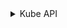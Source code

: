
<details>
<summary>Kube API</summary>

### Переменные окружения сертификатов
<CodeBlock language="bash">
{`export BASE_K8S_PATH="${CUSTOM_VALUE.kuberneteBaseFolderPath.value}"

  export BASE_DOMAIN="${CUSTOM_VALUE.kubernetesBaseDomain.value}"
  export CLUSTER_NAME="${CUSTOM_VALUE.kubernetesClusterName.value}"
  export BASE_CLUSTER_DOMAIN=$\{CLUSTER_NAME\}.$\{BASE_DOMAIN\}
  
  export KUBE_APISERVER_PORT="${PORTS.kubeAPIServer.portNumber}"
  export ETCD_SERVERS=$(printf "https://master-%s.$BASE_CLUSTER_DOMAIN:$ETCD_SERVER_PORT," $(seq 1 $MASTER_COUNT) | sed 's/,$//')

  export SERVICE_CIDR="${CUSTOM_VALUE.kubernetesServiceCIDR.value}"
  export MACHINE_LOCAL_ADDRESS=${CUSTOM_VALUE.virtualMachineLocalAddress.value}
  export KUBERNETES_VERSION="${COMPONENTS_VERSION.kubernetes.value}"

  export KUBERNETES_KUBELET_CLIENT_KEY_PATH="${CERTIFICATES.kubernetesKubeletClient.keyPath}"
  export KUBERNETES_KUBELET_CLIENT_CRT_PATH="${CERTIFICATES.kubernetesKubeletClient.crtPath}"

  export KUBERNETES_FRONT_PROXY_CLIENT_KEY_PATH="${CERTIFICATES.kubernetesFrontProxyClient.keyPath}"
  export KUBERNETES_FRONT_PROXY_CLIENT_CRT_PATH="${CERTIFICATES.kubernetesFrontProxyClient.crtPath}"

  export KUBERNETES_ETCD_CLIENT_KEY_PATH="${CERTIFICATES.kubernetesEtcdClient.keyPath}"
  export KUBERNETES_ETCD_CLIENT_CRT_PATH="${CERTIFICATES.kubernetesEtcdClient.crtPath}"

  export KUBERNETES_SERVER_KEY_PATH="${CERTIFICATES.kubernetesServer.keyPath}"
  export KUBERNETES_SERVER_CRT_PATH="${CERTIFICATES.kubernetesServer.crtPath}"

  export KUBERNETES_SUPER_ADMIN_CLIENT_KEY_PATH="${CERTIFICATES.kubernetesSuperAdminClient.keyPath}"
  export KUBERNETES_SUPER_ADMIN_CLIENT_CRT_PATH="${CERTIFICATES.kubernetesSuperAdminClient.crtPath}"

  export KUBERNETES_ADMIN_KEY_PATH="${CERTIFICATES.kubernetesAdminClient.keyPath}"
  export KUBERNETES_ADMIN_CRT_PATH="${CERTIFICATES.kubernetesAdminClient.crtPath}"

  export KUBERNETES_CA_CRT_PATH="${CERTIFICATES.kubernetesCA.crtPath}"
  export FRONT_PROXY_CA_CRT_PATH="${CERTIFICATES.kubernetesCA.crtPath}"
  export ETCD_CA_CRT_PATH="${CERTIFICATES.etcdCA.crtPath}"

  export KUBERNETES_SERVICE_ACCOUNT_KEY_PATH="${CERTIFICATES.kubernetesSA.keyPath}"
  export KUBERNETES_SERVICE_ACCOUNT_CRT_PATH="${CERTIFICATES.kubernetesSA.crtPath}"

  mkdir -p $\{BASE_K8S_PATH\}/pki
  mkdir -p $\{BASE_K8S_PATH\}/openssl/csr
  mkdir -p $\{BASE_K8S_PATH\}/kubeconfig/
`}
</CodeBlock>

### Инструкция StaticPod
```bash
cat <<EOF > ${BASE_K8S_PATH}/manifests/kube-apiserver.yaml
apiVersion: v1
kind: Pod
metadata:
  annotations:
    kubeadm.kubernetes.io/kube-apiserver.advertise-address.endpoint: ${MACHINE_LOCAL_ADDRESS}:${KUBE_APISERVER_PORT}
  creationTimestamp: null
  labels:
    component: kube-apiserver
    tier: control-plane
  name: kube-apiserver
  namespace: kube-system
spec:
  containers:
  - command:
    - kube-apiserver
    - --advertise-address=${MACHINE_LOCAL_ADDRESS}
    - --allow-privileged=true
    - --authorization-mode=Node,RBAC
    - --bind-address=0.0.0.0
    - --client-ca-file=${KUBERNETES_CA_CRT_PATH}
    - --enable-admission-plugins=NodeRestriction
    - --enable-bootstrap-token-auth=true
    - --etcd-cafile=${ETCD_CA_CRT_PATH}
    - --etcd-certfile=${KUBERNETES_ETCD_CLIENT_CRT_PATH}
    - --etcd-keyfile=${KUBERNETES_ETCD_CLIENT_KEY_PATH}
    - --etcd-servers=${ETCD_SERVERS}
    - --kubelet-client-certificate=${KUBERNETES_KUBELET_CLIENT_CRT_PATH}
    - --kubelet-client-key=${KUBERNETES_KUBELET_CLIENT_KEY_PATH}
    - --kubelet-preferred-address-types=InternalIP,ExternalIP,Hostname
    - --proxy-client-cert-file=${KUBERNETES_FRONT_PROXY_CLIENT_CRT_PATH}
    - --proxy-client-key-file=${KUBERNETES_FRONT_PROXY_CLIENT_KEY_PATH}
    - --requestheader-allowed-names=front-proxy-client
    - --requestheader-client-ca-file=${FRONT_PROXY_CA_CRT_PATH}
    - --requestheader-extra-headers-prefix=X-Remote-Extra-
    - --requestheader-group-headers=X-Remote-Group
    - --requestheader-username-headers=X-Remote-User
    - --secure-port=${KUBE_APISERVER_PORT}
    - --service-account-issuer=https://kubernetes.default.svc.${BASE_CLUSTER_DOMAIN}
    - --service-account-key-file=${KUBERNETES_SERVICE_ACCOUNT_CRT_PATH}
    - --service-account-signing-key-file=${KUBERNETES_SERVICE_ACCOUNT_KEY_PATH}
    - --service-cluster-ip-range=${SERVICE_CIDR}
    - --tls-cert-file=${KUBERNETES_SERVER_CRT_PATH}
    - --tls-private-key-file=${KUBERNETES_SERVER_KEY_PATH}
    image: k8s.gcr.io/kube-apiserver:${KUBERNETES_VERSION}
    imagePullPolicy: IfNotPresent
    livenessProbe:
      failureThreshold: 8
      httpGet:
        host: ${MACHINE_LOCAL_ADDRESS}
        path: /livez
        port: ${KUBE_APISERVER_PORT}
        scheme: HTTPS
      initialDelaySeconds: 10
      periodSeconds: 10
      timeoutSeconds: 15
    name: kube-apiserver
    readinessProbe:
      failureThreshold: 3
      httpGet:
        host: ${MACHINE_LOCAL_ADDRESS}
        path: /readyz
        port: ${KUBE_APISERVER_PORT}
        scheme: HTTPS
      periodSeconds: 1
      timeoutSeconds: 15
    resources:
      requests:
        cpu: 250m
    startupProbe:
      failureThreshold: 24
      httpGet:
        host: ${MACHINE_LOCAL_ADDRESS}
        path: /livez
        port: ${KUBE_APISERVER_PORT}
        scheme: HTTPS
      initialDelaySeconds: 10
      periodSeconds: 10
      timeoutSeconds: 15
    volumeMounts:
    - mountPath: /etc/ssl/certs
      name: ca-certs
      readOnly: true
    - mountPath: /etc/ca-certificates
      name: etc-ca-certificates
      readOnly: true
    - mountPath: /var/log/kubernetes/audit/
      name: k8s-audit
    - mountPath: ${BASE_K8S_PATH}/pki
      name: pki
      readOnly: true
    - mountPath: /usr/local/share/ca-certificates
      name: usr-local-share-ca-certificates
      readOnly: true
    - mountPath: /usr/share/ca-certificates
      name: usr-share-ca-certificates
      readOnly: true
  hostNetwork: true
  priorityClassName: system-node-critical
  securityContext:
    seccompProfile:
      type: RuntimeDefault
  volumes:
  - hostPath:
      path: /etc/ssl/certs
      type: DirectoryOrCreate
    name: ca-certs
  - hostPath:
      path: /etc/ca-certificates
      type: DirectoryOrCreate
    name: etc-ca-certificates
  - hostPath:
      path: /var/log/kubernetes/audit/
      type: DirectoryOrCreate
    name: k8s-audit
  - hostPath:
      path: ${BASE_K8S_PATH}/pki/
      type: DirectoryOrCreate
    name: pki
  - hostPath:
      path: /usr/local/share/ca-certificates
      type: DirectoryOrCreate
    name: usr-local-share-ca-certificates
  - hostPath:
      path: /usr/share/ca-certificates
      type: DirectoryOrCreate
    name: usr-share-ca-certificates
status: {}
EOF
```

</details>